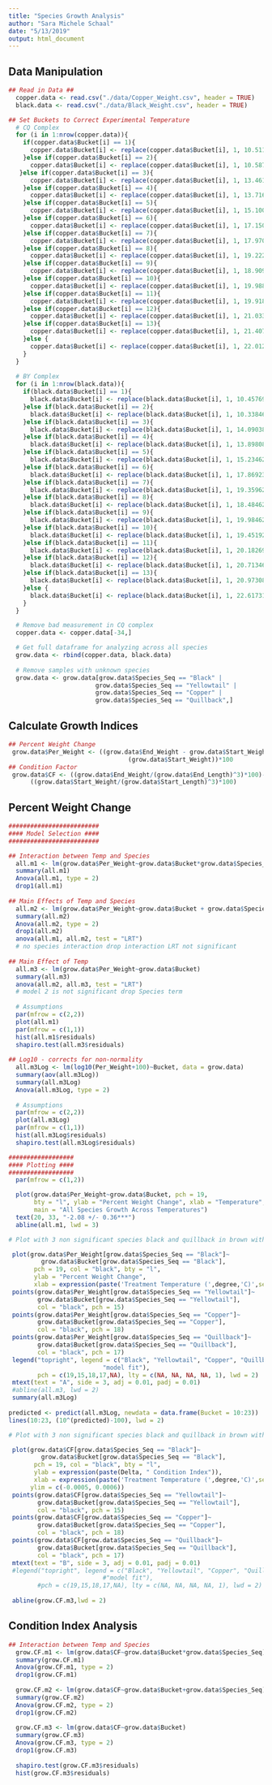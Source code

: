 ```yaml
---
title: "Species Growth Analysis"
author: "Sara Michele Schaal"
date: "5/13/2019"
output: html_document
---
```


## Data Manipulation
```r
## Read in Data ##
  copper.data <- read.csv("./data/Copper_Weight.csv", header = TRUE)
  black.data <- read.csv("./data/Black_Weight.csv", header = TRUE)

## Set Buckets to Correct Experimental Temperature 
  # CQ Complex
  for (i in 1:nrow(copper.data)){
    if(copper.data$Bucket[i] == 1){
      copper.data$Bucket[i] <- replace(copper.data$Bucket[i], 1, 10.51111)
    }else if(copper.data$Bucket[i] == 2){
      copper.data$Bucket[i] <- replace(copper.data$Bucket[i], 1, 10.58704)
   }else if(copper.data$Bucket[i] == 3){
      copper.data$Bucket[i] <- replace(copper.data$Bucket[i], 1, 13.46111)
    }else if(copper.data$Bucket[i] == 4){
      copper.data$Bucket[i] <- replace(copper.data$Bucket[i], 1, 13.71667)
    }else if(copper.data$Bucket[i] == 5){
      copper.data$Bucket[i] <- replace(copper.data$Bucket[i], 1, 15.10000)
    }else if(copper.data$Bucket[i] == 6){
      copper.data$Bucket[i] <- replace(copper.data$Bucket[i], 1, 17.15000)
    }else if(copper.data$Bucket[i] == 7){
      copper.data$Bucket[i] <- replace(copper.data$Bucket[i], 1, 17.97037)
    }else if(copper.data$Bucket[i] == 8){
      copper.data$Bucket[i] <- replace(copper.data$Bucket[i], 1, 19.22222)
    }else if(copper.data$Bucket[i] == 9){
      copper.data$Bucket[i] <- replace(copper.data$Bucket[i], 1, 18.90926)
    }else if(copper.data$Bucket[i] == 10){
      copper.data$Bucket[i] <- replace(copper.data$Bucket[i], 1, 19.98889)
    }else if(copper.data$Bucket[i] == 11){
      copper.data$Bucket[i] <- replace(copper.data$Bucket[i], 1, 19.91852)
    }else if(copper.data$Bucket[i] == 12){
      copper.data$Bucket[i] <- replace(copper.data$Bucket[i], 1, 21.03333)
    }else if(copper.data$Bucket[i] == 13){
      copper.data$Bucket[i] <- replace(copper.data$Bucket[i], 1, 21.40741)
    }else {
      copper.data$Bucket[i] <- replace(copper.data$Bucket[i], 1, 22.01296)
    }
  }
  
  # BY Complex
  for (i in 1:nrow(black.data)){
    if(black.data$Bucket[i] == 1){
      black.data$Bucket[i] <- replace(black.data$Bucket[i], 1, 10.45769)
    }else if(black.data$Bucket[i] == 2){
      black.data$Bucket[i] <- replace(black.data$Bucket[i], 1, 10.33846)
    }else if(black.data$Bucket[i] == 3){
      black.data$Bucket[i] <- replace(black.data$Bucket[i], 1, 14.09038)
    }else if(black.data$Bucket[i] == 4){
      black.data$Bucket[i] <- replace(black.data$Bucket[i], 1, 13.89808)
    }else if(black.data$Bucket[i] == 5){
      black.data$Bucket[i] <- replace(black.data$Bucket[i], 1, 15.23462)
    }else if(black.data$Bucket[i] == 6){
      black.data$Bucket[i] <- replace(black.data$Bucket[i], 1, 17.86923)
    }else if(black.data$Bucket[i] == 7){
      black.data$Bucket[i] <- replace(black.data$Bucket[i], 1, 19.35962)
    }else if(black.data$Bucket[i] == 8){
      black.data$Bucket[i] <- replace(black.data$Bucket[i], 1, 18.48462)
    }else if(black.data$Bucket[i] == 9){
      black.data$Bucket[i] <- replace(black.data$Bucket[i], 1, 19.98462)
    }else if(black.data$Bucket[i] == 10){
      black.data$Bucket[i] <- replace(black.data$Bucket[i], 1, 19.45192)
    }else if(black.data$Bucket[i] == 11){
      black.data$Bucket[i] <- replace(black.data$Bucket[i], 1, 20.18269)
    }else if(black.data$Bucket[i] == 12){
      black.data$Bucket[i] <- replace(black.data$Bucket[i], 1, 20.71346)
    }else if(black.data$Bucket[i] == 13){
      black.data$Bucket[i] <- replace(black.data$Bucket[i], 1, 20.97308)
    }else {
      black.data$Bucket[i] <- replace(black.data$Bucket[i], 1, 22.61731)
    }
  }

  # Remove bad measurement in CQ complex
  copper.data <- copper.data[-34,]

  # Get full dataframe for analyzing across all species
  grow.data <- rbind(copper.data, black.data)
  
  # Remove samples with unknown species
  grow.data <- grow.data[grow.data$Species_Seq == "Black" |
                        grow.data$Species_Seq == "Yellowtail" |
                        grow.data$Species_Seq == "Copper" |
                        grow.data$Species_Seq == "Quillback",]
```
 
 
## Calculate Growth Indices
```r

## Percent Weight Change
 grow.data$Per_Weight <- ((grow.data$End_Weight - grow.data$Start_Weight)/
                                 (grow.data$Start_Weight))*100
## Condition Factor
 grow.data$CF <- ((grow.data$End_Weight/(grow.data$End_Length)^3)*100)-
      ((grow.data$Start_Weight/(grow.data$Start_Length)^3)*100)

```

## Percent Weight Change
```r
#########################
#### Model Selection ####
#########################

## Interaction between Temp and Species
  all.m1 <- lm(grow.data$Per_Weight~grow.data$Bucket*grow.data$Species_Seq)
  summary(all.m1)
  Anova(all.m1, type = 2)
  drop1(all.m1)
  
## Main Effects of Temp and Species
  all.m2 <- lm(grow.data$Per_Weight~grow.data$Bucket + grow.data$Species_Seq)
  summary(all.m2)
  Anova(all.m2, type = 2)
  drop1(all.m2)
  anova(all.m1, all.m2, test = "LRT")
  # no species interaction drop interaction LRT not significant
  
## Main Effect of Temp
  all.m3 <- lm(grow.data$Per_Weight~grow.data$Bucket)
  summary(all.m3)
  anova(all.m2, all.m3, test = "LRT")
  # model 2 is not significant drop Species term
  
  # Assumptions
  par(mfrow = c(2,2))
  plot(all.m1)
  par(mfrow = c(1,1))
  hist(all.m1$residuals)
  shapiro.test(all.m3$residuals)
  
## Log10 - corrects for non-normality
  all.m3Log <- lm(log10(Per_Weight+100)~Bucket, data = grow.data)
  summary(aov(all.m3Log))
  summary(all.m3Log)
  Anova(all.m3Log, type = 2)
  
  # Assumptions  
  par(mfrow = c(2,2))
  plot(all.m3Log)
  par(mfrow = c(1,1))
  hist(all.m3Log$residuals)  
  shapiro.test(all.m3Log$residuals)


```


```r
##################
#### Plotting ####
##################
  par(mfrow = c(1,2))

  plot(grow.data$Per_Weight~grow.data$Bucket, pch = 19,
       bty = "l", ylab = "Percent Weight Change", xlab = "Temperature", 
       main = "All Species Growth Across Temperatures")
  text(20, 33, "-2.08 +/- 0.36***")
  abline(all.m1, lwd = 3)

# Plot with 3 non significant species black and quillback in brown with separate line

 plot(grow.data$Per_Weight[grow.data$Species_Seq == "Black"]~
         grow.data$Bucket[grow.data$Species_Seq == "Black"], 
       pch = 19, col = "black", bty = "l", 
       ylab = "Percent Weight Change", 
       xlab = expression(paste('Treatment Temperature (',degree,'C)',sep='')), ylim = c(-44, 55))
 points(grow.data$Per_Weight[grow.data$Species_Seq == "Yellowtail"]~
        grow.data$Bucket[grow.data$Species_Seq == "Yellowtail"], 
        col = "black", pch = 15)
 points(grow.data$Per_Weight[grow.data$Species_Seq == "Copper"]~
        grow.data$Bucket[grow.data$Species_Seq == "Copper"], 
        col = "black", pch = 18)
 points(grow.data$Per_Weight[grow.data$Species_Seq == "Quillback"]~
        grow.data$Bucket[grow.data$Species_Seq == "Quillback"], 
        col = "black", pch = 17)
 legend("topright", legend = c("Black", "Yellowtail", "Copper", "Quillback", 
                          "model fit"), 
        pch = c(19,15,18,17,NA), lty = c(NA, NA, NA, NA, 1), lwd = 2)
 mtext(text = "A", side = 3, adj = 0.01, padj = 0.01)
 #abline(all.m3, lwd = 2)
 summary(all.m3Log)
 
predicted <- predict(all.m3Log, newdata = data.frame(Bucket = 10:23))    
lines(10:23, (10^(predicted)-100), lwd = 2)

# Plot with 3 non significant species black and quillback in brown with separate line

 plot(grow.data$CF[grow.data$Species_Seq == "Black"]~
         grow.data$Bucket[grow.data$Species_Seq == "Black"], 
       pch = 19, col = "black", bty = "l", 
       ylab = expression(paste(Delta, " Condition Index")), 
       xlab = expression(paste('Treatment Temperature (',degree,'C)',sep='')), 
      ylim = c(-0.0005, 0.0006))
 points(grow.data$CF[grow.data$Species_Seq == "Yellowtail"]~
        grow.data$Bucket[grow.data$Species_Seq == "Yellowtail"], 
        col = "black", pch = 15)
 points(grow.data$CF[grow.data$Species_Seq == "Copper"]~
        grow.data$Bucket[grow.data$Species_Seq == "Copper"], 
        col = "black", pch = 18)
 points(grow.data$CF[grow.data$Species_Seq == "Quillback"]~
        grow.data$Bucket[grow.data$Species_Seq == "Quillback"], 
        col = "black", pch = 17)
 mtext(text = "B", side = 3, adj = 0.01, padj = 0.01)
 #legend("topright", legend = c("Black", "Yellowtail", "Copper", "Quillback", 
                          #"model fit"), 
        #pch = c(19,15,18,17,NA), lty = c(NA, NA, NA, NA, 1), lwd = 2)
 
 abline(grow.CF.m3,lwd = 2)

```

## Condition Index Analysis
```r
## Interaction between Temp and Species
  grow.CF.m1 <- lm(grow.data$CF~grow.data$Bucket*grow.data$Species_Seq)
  summary(grow.CF.m1)
  Anova(grow.CF.m1, type = 2)
  drop1(grow.CF.m1)
  
  grow.CF.m2 <- lm(grow.data$CF~grow.data$Bucket+grow.data$Species_Seq)
  summary(grow.CF.m2)
  Anova(grow.CF.m2, type = 2)
  drop1(grow.CF.m2)
  
  grow.CF.m3 <- lm(grow.data$CF~grow.data$Bucket)
  summary(grow.CF.m3)
  Anova(grow.CF.m3, type = 2)
  drop1(grow.CF.m3)
  
  shapiro.test(grow.CF.m3$residuals)
  hist(grow.CF.m3$residuals)

```